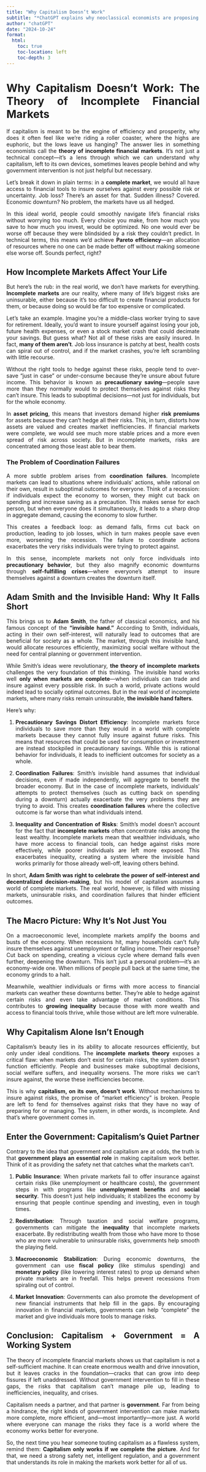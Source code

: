 ```yaml
---
title: "Why Capitalism Doesn’t Work"
subtitle: "*ChatGPT explains why neoclassical economists are proposing that capitalism fails*"
author: "chatGPT"
date: "2024-10-24"
format: 
  html:
    toc: true
    toc-location: left
    toc-depth: 3
---
```


<div align="justify">

# Why Capitalism Doesn’t Work: The Theory of Incomplete Financial Markets

If capitalism is meant to be the engine of efficiency and prosperity, why does it often feel like we're riding a roller coaster, where the highs are euphoric, but the lows leave us hanging? The answer lies in something economists call the **theory of incomplete financial markets**. It’s not just a technical concept—it’s a lens through which we can understand why capitalism, left to its own devices, sometimes leaves people behind and why government intervention is not just helpful but necessary.

Let’s break it down in plain terms: in a **complete market**, we would all have access to financial tools to insure ourselves against every possible risk or uncertainty. Job loss? There’s an asset for that. Sudden illness? Covered. Economic downturn? No problem, the markets have us all hedged.

In this ideal world, people could smoothly navigate life’s financial risks without worrying too much. Every choice you make, from how much you save to how much you invest, would be optimized. No one would ever be worse off because they were blindsided by a risk they couldn’t predict. In technical terms, this means we’d achieve **Pareto efficiency**—an allocation of resources where no one can be made better off without making someone else worse off. Sounds perfect, right?

## How Incomplete Markets Affect Your Life

But here’s the rub: in the real world, we don’t have markets for everything. **Incomplete markets** are our reality, where many of life’s biggest risks are uninsurable, either because it’s too difficult to create financial products for them, or because doing so would be far too expensive or complicated.

Let’s take an example. Imagine you're a middle-class worker trying to save for retirement. Ideally, you'd want to insure yourself against losing your job, future health expenses, or even a stock market crash that could decimate your savings. But guess what? Not all of these risks are easily insured. In fact, **many of them aren’t**. Job loss insurance is patchy at best, health costs can spiral out of control, and if the market crashes, you're left scrambling with little recourse.

Without the right tools to hedge against these risks, people tend to over-save "just in case" or under-consume because they’re unsure about future income. This behavior is known as **precautionary saving**—people save more than they normally would to protect themselves against risks they can’t insure. This leads to suboptimal decisions—not just for individuals, but for the whole economy.

In **asset pricing**, this means that investors demand higher **risk premiums** for assets because they can’t hedge all their risks. This, in turn, distorts how assets are valued and creates market inefficiencies. If financial markets were complete, we would see much more stable prices and a more even spread of risk across society. But in incomplete markets, risks are concentrated among those least able to bear them.

### The Problem of Coordination Failures

A more subtle problem arises from **coordination failures**. Incomplete markets can lead to situations where individuals' actions, while rational on their own, result in suboptimal outcomes for everyone. Think of a recession: if individuals expect the economy to worsen, they might cut back on spending and increase saving as a precaution. This makes sense for each person, but when everyone does it simultaneously, it leads to a sharp drop in aggregate demand, causing the economy to slow further.

This creates a feedback loop: as demand falls, firms cut back on production, leading to job losses, which in turn makes people save even more, worsening the recession. The failure to coordinate actions exacerbates the very risks individuals were trying to protect against. 

In this sense, incomplete markets not only force individuals into **precautionary behavior**, but they also magnify economic downturns through **self-fulfilling crises**—where everyone’s attempt to insure themselves against a downturn creates the downturn itself.

## Adam Smith and the Invisible Hand: Why It Falls Short

This brings us to **Adam Smith**, the father of classical economics, and his famous concept of the **"invisible hand."** According to Smith, individuals, acting in their own self-interest, will naturally lead to outcomes that are beneficial for society as a whole. The market, through this invisible hand, would allocate resources efficiently, maximizing social welfare without the need for central planning or government intervention.

While Smith’s ideas were revolutionary, **the theory of incomplete markets** challenges the very foundation of this thinking. The invisible hand works well **only when markets are complete**—when individuals can trade and insure against every possible risk. In such a world, private actions would indeed lead to socially optimal outcomes. But in the real world of incomplete markets, where many risks remain uninsurable, **the invisible hand falters**.

Here’s why:

1. **Precautionary Savings Distort Efficiency**: Incomplete markets force individuals to save more than they would in a world with complete markets because they cannot fully insure against future risks. This means that resources that could be used for consumption or investment are instead stockpiled in precautionary savings. While this is rational behavior for individuals, it leads to inefficient outcomes for society as a whole.

2. **Coordination Failures**: Smith’s invisible hand assumes that individual decisions, even if made independently, will aggregate to benefit the broader economy. But in the case of incomplete markets, individuals’ attempts to protect themselves (such as cutting back on spending during a downturn) actually exacerbate the very problems they are trying to avoid. This creates **coordination failures** where the collective outcome is far worse than what individuals intend.

3. **Inequality and Concentration of Risks**: Smith’s model doesn’t account for the fact that **incomplete markets** often concentrate risks among the least wealthy. Incomplete markets mean that wealthier individuals, who have more access to financial tools, can hedge against risks more effectively, while poorer individuals are left more exposed. This exacerbates inequality, creating a system where the invisible hand works primarily for those already well-off, leaving others behind.

In short, **Adam Smith was right to celebrate the power of self-interest and decentralized decision-making**, but his model of capitalism assumes a world of complete markets. The real world, however, is filled with missing markets, uninsurable risks, and coordination failures that hinder efficient outcomes. 

## The Macro Picture: Why It’s Not Just You

On a macroeconomic level, incomplete markets amplify the booms and busts of the economy. When recessions hit, many households can’t fully insure themselves against unemployment or falling income. Their response? Cut back on spending, creating a vicious cycle where demand falls even further, deepening the downturn. This isn’t just a personal problem—it’s an economy-wide one. When millions of people pull back at the same time, the economy grinds to a halt.

Meanwhile, wealthier individuals or firms with more access to financial markets can weather these downturns better. They’re able to hedge against certain risks and even take advantage of market conditions. This contributes to **growing inequality** because those with more wealth and access to financial tools thrive, while those without are left more vulnerable.

## Why Capitalism Alone Isn’t Enough

Capitalism's beauty lies in its ability to allocate resources efficiently, but only under ideal conditions. The **incomplete markets theory** exposes a critical flaw: when markets don’t exist for certain risks, the system doesn’t function efficiently. People and businesses make suboptimal decisions, social welfare suffers, and inequality worsens. The more risks we can’t insure against, the worse these inefficiencies become.

This is why **capitalism, on its own, doesn’t work**. Without mechanisms to insure against risks, the promise of "market efficiency" is broken. People are left to fend for themselves against risks that they have no way of preparing for or managing. The system, in other words, is incomplete. And that’s where government comes in.

## Enter the Government: Capitalism’s Quiet Partner

Contrary to the idea that government and capitalism are at odds, the truth is that **government plays an essential role** in making capitalism work better. Think of it as providing the safety net that catches what the markets can’t.

1. **Public Insurance**: When private markets fail to offer insurance against certain risks (like unemployment or healthcare costs), the government steps in with programs like **unemployment benefits** and **social security**. This doesn’t just help individuals; it stabilizes the economy by ensuring that people continue spending and investing, even in tough times.

2. **Redistribution**: Through taxation and social welfare programs, governments can mitigate the **inequality** that incomplete markets exacerbate. By redistributing wealth from those who have more to those who are more vulnerable to uninsurable risks, governments help smooth the playing field.

3. **Macroeconomic Stabilization**: During economic downturns, the government can use **fiscal policy** (like stimulus spending) and **monetary policy** (like lowering interest rates) to prop up demand when private markets are in freefall. This helps prevent recessions from spiraling out of control.

4. **Market Innovation**: Governments can also promote the development of new financial instruments that help fill in the gaps. By encouraging innovation in financial markets, governments can help "complete" the market and give individuals more tools to manage risks.

## Conclusion: Capitalism + Government = A Working System

The theory of incomplete financial markets shows us that capitalism is not a self-sufficient machine. It can create enormous wealth and drive innovation, but it leaves cracks in the foundation—cracks that can grow into deep fissures if left unaddressed. Without government intervention to fill in these gaps, the risks that capitalism can’t manage pile up, leading to inefficiencies, inequality, and crises.

Capitalism needs a partner, and that partner is **government**. Far from being a hindrance, the right kinds of government intervention can make markets more complete, more efficient, and—most importantly—more just. A world where everyone can manage the risks they face is a world where the economy works better for everyone.

So, the next time you hear someone touting capitalism as a flawless system, remind them: **Capitalism only works if we complete the picture**. And for that, we need a strong safety net, intelligent regulation, and a government that understands its role in making the markets work better for all of us.

